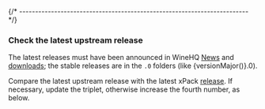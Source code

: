 

{/* ------------------------------------------------------------------------ */}

### Check the latest upstream release

The latest releases must have been announced in
WineHQ [News](https://www.winehq.org/news/) and
[downloads](https://dl.winehq.org/wine/source/); the stable
releases are in the `.0` folders (like {versionMajor()}.0).

Compare the latest upstream release with the latest xPack
[release](https://github.com/xpack-dev-tools/wine-xpack/releases/).
If necessary, update the triplet, otherwise increase the fourth number,
as below.
